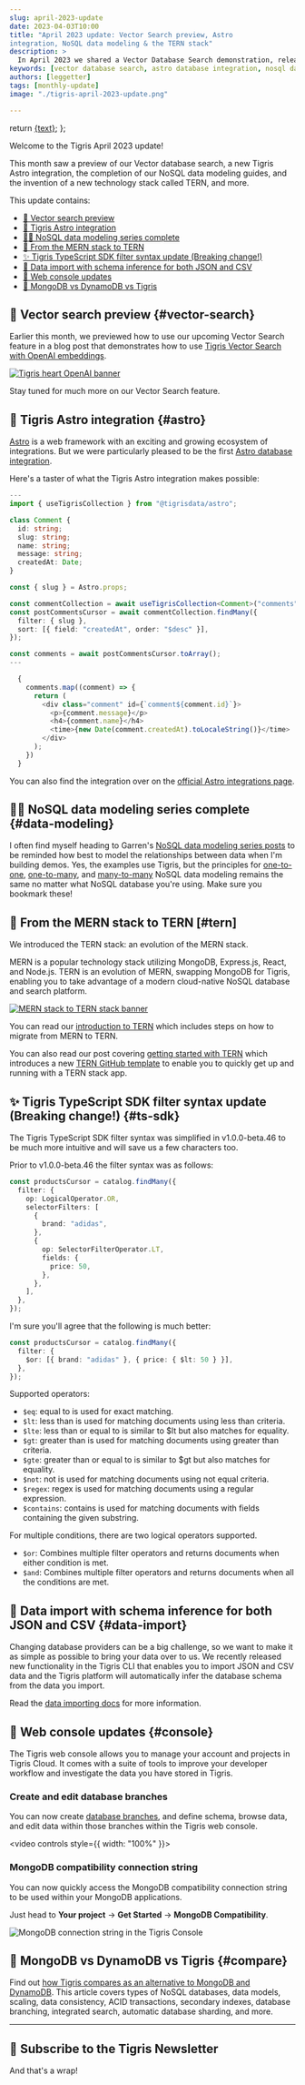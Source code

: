 ```yaml
---
slug: april-2023-update 
date: 2023-04-03T10:00
title: "April 2023 update: Vector Search preview, Astro
integration, NoSQL data modeling & the TERN stack" 
description: >
  In April 2023 we shared a Vector Database Search demonstration, released our Tigris Astro Integration, NoSQL data modeling guide, and introduced the TERN stack.
keywords: [vector database search, astro database integration, nosql data modeling, tern stack, nosql database] 
authors: [leggetter] 
tags: [monthly-update] 
image: "./tigris-april-2023-update.png"

---
```


<head>
  <meta name="twitter:creator" content="@leggetter" />
</head>


  return <a href={tigrisConfig.signupUrl}>{text}</a>;
};

Welcome to the Tigris April 2023 update!

This month saw a preview of our Vector database search, a new Tigris Astro
integration, the completion of our NoSQL data modeling guides, and the invention
of a new technology stack called TERN, and more.

This update contains:

- [🤖 Vector search preview](#vector-search)
- [👾 Tigris Astro integration](#astro)
- [🧑‍🏫 NoSQL data modeling series complete](#data-modeling)
- [🧰 From the MERN stack to TERN](#tern)
- [✨ Tigris TypeScript SDK filter syntax update (Breaking change!)](#ts-sdk)
- [🚛 Data import with schema inference for both JSON and CSV](#data-import)
- [🦾 Web console updates](#console)
- [🤔 MongoDB vs DynamoDB vs Tigris](#compare)

<!-- truncate -->

## 🤖 Vector search preview {#vector-search}

Earlier this month, we previewed how to use our upcoming Vector Search feature
in a blog post that demonstrates how to use
[Tigris Vector Search with OpenAI embeddings](/blog/vector-search-openai/).

[![Tigris heart OpenAI banner](./tigris-openai.png)](/blog/vector-search-openai/)

Stay tuned for much more on our Vector Search feature.

## 👾 Tigris Astro integration {#astro}

[Astro](https://astro.build) is a web framework with an exciting and growing
ecosystem of integrations. But we were particularly pleased to be the first
[Astro database integration](/blog/astro-tigris-integration/).

Here's a taster of what the Tigris Astro integration makes possible:

```ts
---
import { useTigrisCollection } from "@tigrisdata/astro";

class Comment {
  id: string;
  slug: string;
  name: string;
  message: string;
  createdAt: Date;
}

const { slug } = Astro.props;

const commentCollection = await useTigrisCollection<Comment>("comments");
const postCommentsCursor = await commentCollection.findMany({
  filter: { slug },
  sort: [{ field: "createdAt", order: "$desc" }],
});

const comments = await postCommentsCursor.toArray();
---

  {
    comments.map((comment) => {
      return (
        <div class="comment" id={`comment${comment.id}`}>
          <p>{comment.message}</p>
          <h4>{comment.name}</h4>
          <time>{new Date(comment.createdAt).toLocaleString()}</time>
        </div>
      );
    })
  }
```

You can also find the integration over on the
[official Astro integrations page](https://astro.build/integrations?search=tigris).

## 🧑‍🏫 NoSQL data modeling series complete {#data-modeling}

I often find myself heading to Garren's
[NoSQL data modeling series posts](/blog/tags/nosql-data-modeling-series/) to be
reminded how best to model the relationships between data when I'm building
demos. Yes, the examples use Tigris, but the principles for
[one-to-one](/blog/modelling-one-to-one-relations/),
[one-to-many](/blog/modeling-one-to-many-relations/), and
[many-to-many](/blog/nosql-modeling-many-to-many-relations-with-search/) NoSQL
data modeling remains the same no matter what NoSQL database you're using. Make
sure you bookmark these!

## 🧰 From the MERN stack to TERN [#tern]

We introduced the TERN stack: an evolution of the MERN stack.

MERN is a popular technology stack utilizing MongoDB, Express.js, React, and
Node.js. TERN is an evolution of MERN, swapping MongoDB for Tigris, enabling you
to take advantage of a modern cloud-native NoSQL database and search platform.

[![MERN stack to TERN stack banner](./mern-to-tern.png)](/blog/tern-stack/)

You can read our [introduction to TERN](/blog/tern-stack/) which includes steps
on how to migrate from MERN to TERN.

You can also read our post covering
[getting started with TERN](https://dev.to/tigrisdata/how-to-get-started-with-the-tern-stack-4k1i)
which introduces a new
[TERN GitHub template](https://github.com/tigrisdata-community/tern-stack-template)
to enable you to quickly get up and running with a TERN stack app.

## ✨ Tigris TypeScript SDK filter syntax update (**Breaking change!**) {#ts-sdk}

The Tigris TypeScript SDK filter syntax was simplified in v1.0.0-beta.46 to be
much more intuitive and will save us a few characters too.

Prior to v1.0.0-beta.46 the filter syntax was as follows:

```ts
const productsCursor = catalog.findMany({
  filter: {
    op: LogicalOperator.OR,
    selectorFilters: [
      {
        brand: "adidas",
      },
      {
        op: SelectorFilterOperator.LT,
        fields: {
          price: 50,
        },
      },
    ],
  },
});
```

I'm sure you'll agree that the following is much better:

```ts
const productsCursor = catalog.findMany({
  filter: {
    $or: [{ brand: "adidas" }, { price: { $lt: 50 } }],
  },
});
```

Supported operators:

- `$eq`: equal to is used for exact matching.
- `$lt`: less than is used for matching documents using less than criteria.
- `$lte`: less than or equal to is similar to $lt but also matches for equality.
- `$gt`: greater than is used for matching documents using greater than
  criteria.
- `$gte`: greater than or equal to is similar to $gt but also matches for
  equality.
- `$not`: not is used for matching documents using not equal criteria.
- `$regex`: regex is used for matching documents using a regular expression.
- `$contains`: contains is used for matching documents with fields containing
  the given substring.

For multiple conditions, there are two logical operators supported.

- `$or`: Combines multiple filter operators and returns documents when either
  condition is met.
- `$and`: Combines multiple filter operators and returns documents when all the
  conditions are met.

## 🚛 Data import with schema inference for both JSON and CSV {#data-import}

Changing database providers can be a big challenge, so we want to make it as
simple as possible to bring your data over to us. We recently released new
functionality in the Tigris CLI that enables you to import JSON and CSV data and
the Tigris platform will automatically infer the database schema from the data
you import.

Read the
[data importing docs](https://www.tigrisdata.com/docs/sdkstools/cli/importing/)
for more information.

## 🦾 Web console updates {#console}

The Tigris web console allows you to manage your account and projects in Tigris
Cloud. It comes with a suite of tools to improve your developer workflow and
investigate the data you have stored in Tigris.

### Create and edit database branches

You can now create
[database branches](https://www.tigrisdata.com/docs/concepts/database/branching/),
and define schema, browse data, and edit data within those branches within the
Tigris web console.


<video controls style={{ width: "100%" }}>
  <source src={newBranchVideo} />
</video>

### MongoDB compatibility connection string

You can now quickly access the MongoDB compatibility connection string to be
used within your MongoDB applications.

Just head to **Your project** -> **Get Started** -> **MongoDB Compatibility**.

![MongoDB connection string in the Tigris Console](./mongodb-connection-string.png)

## 🤔 MongoDB vs DynamoDB vs Tigris {#compare}

Find out
[how Tigris compares as an alternative to MongoDB and DynamoDB](/blog/mongodb-vs-dynamodb-vs-tigris-nosql-comparison/).
This article covers types of NoSQL databases, data models, scaling, data
consistency, ACID transactions, secondary indexes, database branching,
integrated search, automatic database sharding, and more.

---

## 📰 Subscribe to the Tigris Newsletter

And that's a wrap!


<NewsletterSubscribe
  headerText=""
  ctaMessage="Don't miss the next Tigris monthly update! Subscribe to the Tigris Newsletter."
/>

